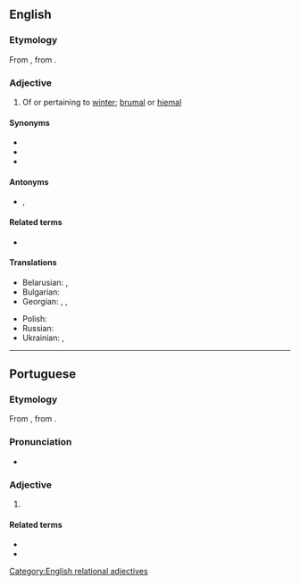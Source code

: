 ==English==

===Etymology===
From {{etyl|la|en}} {{m|la|hībernālis||wintry}}, from {{m|la|hiems||winter}}.

===Adjective===
{{en-adj}}

# Of or pertaining to [[winter]]; [[brumal]] or [[hiemal]]

====Synonyms====
* {{l|en|brumal}}
* {{l|en|hiemal}}
* {{l|en|wintry}}

====Antonyms====
* {{l|en|aestival}}, {{l|en|estival}}

====Related terms====
* {{l|en|hibernate}}

====Translations====
{{trans-top|of or pertaining to [[winter]]}}
* Belarusian: {{t|be|зімо́вы}}, {{t|be|зі́мні}}
* Bulgarian: {{t|bg|зимен}}
* Georgian: {{t|ka|ზამთრის}}, {{t|ka|ზამთრული}}, {{t|ka|საზამთრო}} {{qualifier|nonstandard}}
{{trans-mid}}
* Polish: {{t+|pl|zimowy}}
* Russian: {{t+|ru|зи́мний}}
* Ukrainian: {{t+|uk|зимо́вий}}, {{t+|uk|зимови́й}}
{{trans-bottom}}

{{C|en|Winter}}

[[Category:English relational adjectives]]

----

==Portuguese==

===Etymology===
From {{etyl|la|pt}} {{m|la|hībernālis||wintry}}, from {{m|la|hiems||winter}}.

===Pronunciation===
* {{a|PT}} {{IPA|pt|/i.βɨɾ.ˈnaɫ/}}

===Adjective===
{{pt-adj|pl=hibernais}}

# {{l|en|hibernal}}

====Related terms====
* {{l|pt|inverno}}
* {{l|pt|hibernar}}

{{topics|pt|Seasons}}